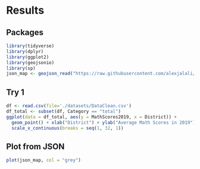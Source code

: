 # Results

## Packages

```r
library(tidyverse)
library(dplyr)
library(ggplot2)
library(geojsonio)
library(sp)
json_map <- geojson_read("https://raw.githubusercontent.com/alexjalali/remotelearningedav/main/School%20Districts.geojson", what = "sp")
```

## Try 1

```r
df <- read.csv(file='./datasets/DataClean.csv')
df_total <- subset(df, Category == "total")
ggplot(data = df_total, aes(y = MathScores2019, x = District)) +
  geom_point() + xlab("District") + ylab("Average Math Scores in 2019") + ggtitle("Math scores by district") +
  scale_x_continuous(breaks = seq(1, 32, 1))
```

## Plot from JSON

```r
plot(json_map, col = "grey")
```